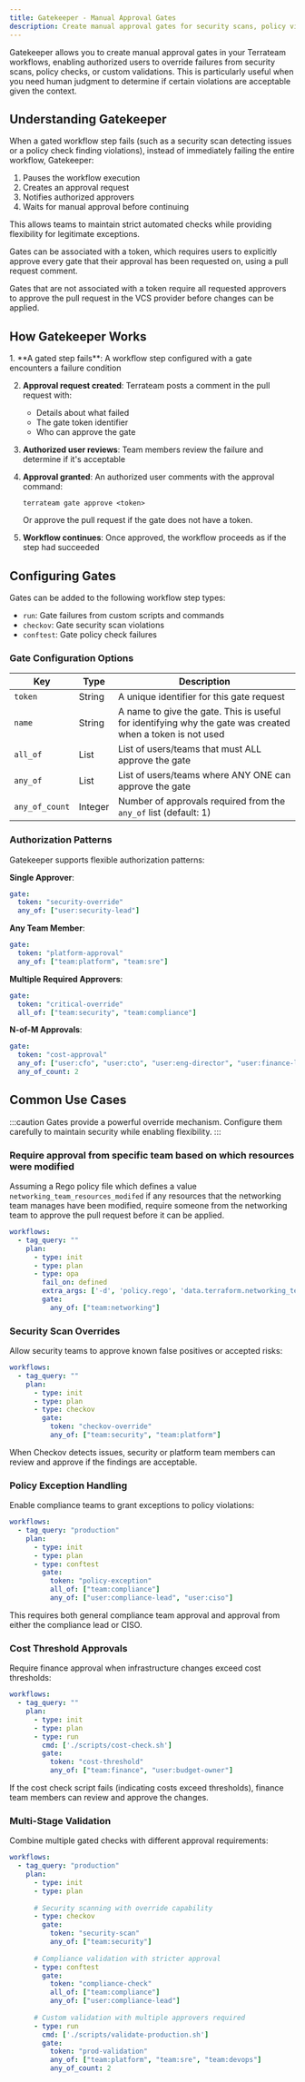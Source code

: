 ```yaml
---
title: Gatekeeper - Manual Approval Gates
description: Create manual approval gates for security scans, policy violations, and custom validations
---
```



Gatekeeper allows you to create manual approval gates in your Terrateam workflows, enabling authorized users to override failures from security scans, policy checks, or custom validations. This is particularly useful when you need human judgment to determine if certain violations are acceptable given the context.

## Understanding Gatekeeper

When a gated workflow step fails (such as a security scan detecting issues or a policy check finding violations), instead of immediately failing the entire workflow, Gatekeeper:

1. Pauses the workflow execution
2. Creates an approval request
3. Notifies authorized approvers
4. Waits for manual approval before continuing

This allows teams to maintain strict automated checks while providing flexibility for legitimate exceptions.

Gates can be associated with a token, which requires users to explicitly approve every gate that their approval has been requested on, using a pull request comment.

Gates that are not associated with a token require all requested approvers to approve the pull request in the VCS provider before changes can be applied.

## How Gatekeeper Works

<Steps>
1. **A gated step fails**: A workflow step configured with a gate encounters a failure condition

2. **Approval request created**: Terrateam posts a comment in the pull request with:
   - Details about what failed
   - The gate token identifier
   - Who can approve the gate

3. **Authorized user reviews**: Team members review the failure and determine if it's acceptable

4. **Approval granted**: An authorized user comments with the approval command:
   ```
   terrateam gate approve <token>
   ```
   
   Or approve the pull request if the gate does not have a token.

5. **Workflow continues**: Once approved, the workflow proceeds as if the step had succeeded
</Steps>

## Configuring Gates

Gates can be added to the following workflow step types:
- `run`: Gate failures from custom scripts and commands
- `checkov`: Gate security scan violations
- `conftest`: Gate policy check failures

### Gate Configuration Options

| Key | Type | Description |
|-----|------|-------------|
| `token` | String | A unique identifier for this gate request |
| `name` | String | A name to give the gate.  This is useful for identifying why the gate was created when a token is not used |
| `all_of` | List | List of users/teams that must ALL approve the gate |
| `any_of` | List | List of users/teams where ANY ONE can approve the gate |
| `any_of_count` | Integer | Number of approvals required from the `any_of` list (default: 1) |

### Authorization Patterns

Gatekeeper supports flexible authorization patterns:

**Single Approver**:
```yaml
gate:
  token: "security-override"
  any_of: ["user:security-lead"]
```

**Any Team Member**:
```yaml
gate:
  token: "platform-approval"
  any_of: ["team:platform", "team:sre"]
```

**Multiple Required Approvers**:
```yaml
gate:
  token: "critical-override"
  all_of: ["team:security", "team:compliance"]
```

**N-of-M Approvals**:
```yaml
gate:
  token: "cost-approval"
  any_of: ["user:cfo", "user:cto", "user:eng-director", "user:finance-lead"]
  any_of_count: 2
```

## Common Use Cases

:::caution
Gates provide a powerful override mechanism. Configure them carefully to maintain security while enabling flexibility.
:::

### Require approval from specific team based on which resources were modified

Assuming a Rego policy file which defines a value `networking_team_resources_modifed` if any resources that the networking team manages have been modified, require someone from the networking team to approve the pull request before it can be applied.

```yaml
workflows:
  - tag_query: ""
    plan:
      - type: init
      - type: plan
      - type: opa
        fail_on: defined
        extra_args: ['-d', 'policy.rego', 'data.terraform.networking_team_resources_modifed']
        gate:
          any_of: ["team:networking"]
```

### Security Scan Overrides

Allow security teams to approve known false positives or accepted risks:

```yaml
workflows:
  - tag_query: ""
    plan:
      - type: init
      - type: plan
      - type: checkov
        gate:
          token: "checkov-override"
          any_of: ["team:security", "team:platform"]
```

When Checkov detects issues, security or platform team members can review and approve if the findings are acceptable.

### Policy Exception Handling

Enable compliance teams to grant exceptions to policy violations:

```yaml
workflows:
  - tag_query: "production"
    plan:
      - type: init
      - type: plan
      - type: conftest
        gate:
          token: "policy-exception"
          all_of: ["team:compliance"]
          any_of: ["user:compliance-lead", "user:ciso"]
```

This requires both general compliance team approval and approval from either the compliance lead or CISO.

### Cost Threshold Approvals

Require finance approval when infrastructure changes exceed cost thresholds:

```yaml
workflows:
  - tag_query: ""
    plan:
      - type: init
      - type: plan
      - type: run
        cmd: ['./scripts/cost-check.sh']
        gate:
          token: "cost-threshold"
          any_of: ["team:finance", "user:budget-owner"]
```

If the cost check script fails (indicating costs exceed thresholds), finance team members can review and approve the changes.

### Multi-Stage Validation

Combine multiple gated checks with different approval requirements:

```yaml
workflows:
  - tag_query: "production"
    plan:
      - type: init
      - type: plan
      
      # Security scanning with override capability
      - type: checkov
        gate:
          token: "security-scan"
          any_of: ["team:security"]
      
      # Compliance validation with stricter approval
      - type: conftest
        gate:
          token: "compliance-check"
          all_of: ["team:compliance"]
          any_of: ["user:compliance-lead"]
      
      # Custom validation with multiple approvers required
      - type: run
        cmd: ['./scripts/validate-production.sh']
        gate:
          token: "prod-validation"
          any_of: ["team:platform", "team:sre", "team:devops"]
          any_of_count: 2
```
